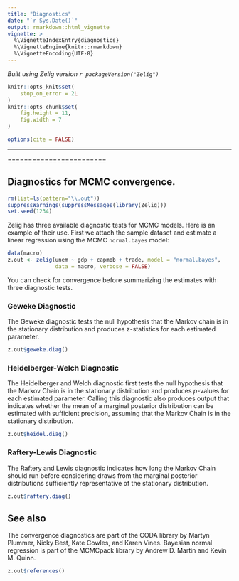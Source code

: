 ```yaml
---
title: "Diagnostics"
date: "`r Sys.Date()`"
output: rmarkdown::html_vignette
vignette: >
  %\VignetteIndexEntry{diagnostics}
  %\VignetteEngine{knitr::rmarkdown}
  %\VignetteEncoding{UTF-8}
---
```


*Built using Zelig version `r packageVersion("Zelig")`*

```r
knitr::opts_knit$set(
    stop_on_error = 2L
)
knitr::opts_chunk$set(
    fig.height = 11,
    fig.width = 7
)

options(cite = FALSE)
```
---

 ========================

Diagnostics for MCMC convergence.
------

```r
rm(list=ls(pattern="\\.out"))
suppressWarnings(suppressMessages(library(Zelig)))
set.seed(1234)
```

Zelig has three available diagnostic tests for MCMC models.  Here is an example of their use.
First we attach the sample dataset and estimate a linear regression using the MCMC `normal.bayes` model:

```r
data(macro)
z.out <- zelig(unem ~ gdp + capmob + trade, model = "normal.bayes",
               data = macro, verbose = FALSE)
```

You can check for convergence before summarizing the estimates with three diagnostic tests.

### Geweke Diagnostic

The Geweke diagnostic tests the null hypothesis that the Markov chain is in the stationary distribution and produces z-statistics for each estimated parameter.

```r
z.out$geweke.diag()
```

### Heidelberger-Welch Diagnostic

The Heidelberger and Welch diagnostic first tests the null hypothesis that the Markov Chain is in the stationary distribution and produces *p*-values for each estimated parameter. Calling this diagnostic also produces output that indicates whether the mean of a marginal posterior distribution can be estimated with sufficient precision, assuming that the Markov Chain is in the stationary distribution.

```r
z.out$heidel.diag()
```

### Raftery-Lewis Diagnostic

The Raftery and Lewis diagnostic indicates how long the Markov Chain should run before considering draws from the marginal posterior distributions sufficiently representative of the stationary distribution.

```r
z.out$raftery.diag()
```

See also
------

The convergence diagnostics are part of the
CODA library by Martyn Plummer, Nicky Best, Kate Cowles, and Karen Vines.
Bayesian normal regression is part of the MCMCpack library by Andrew D.
Martin and Kevin M. Quinn.

```r
z.out$references()
```
